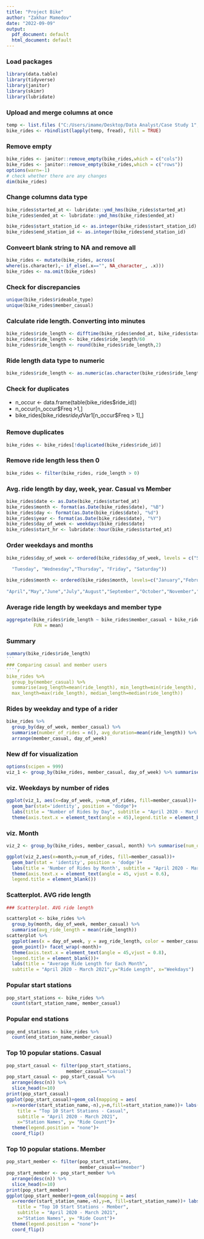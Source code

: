 ---
title: "Project Bike"
author: "Zakhar Mamedov"
date: "2022-09-09"
output:
  pdf_document: default
  html_document: default
---

### Load packages
````{r}
library(data.table)
library(tidyverse)
library(janitor)
library(skimr)
library(lubridate)
````
### Upload and merge columns at once
````{r}
temp <- list.files ("C:/Users/imame/Desktop/Data Analyst/Case Study 1", full.names = TRUE, pattern = "\\.csv$")
bike_rides <- rbindlist(lapply(temp, fread), fill = TRUE)
````
### Remove empty
````{r}
bike_rides <- janitor::remove_empty(bike_rides,which = c("cols"))
bike_rides <- janitor::remove_empty(bike_rides,which = c("rows"))
options(warn=-1)
# check whether there are any changes
dim(bike_rides)
````
### Change columns data type
````{r}
bike_rides$started_at <- lubridate::ymd_hms(bike_rides$started_at)
bike_rides$ended_at <- lubridate::ymd_hms(bike_rides$ended_at)

bike_rides$start_station_id <- as.integer(bike_rides$start_station_id)
bike_rides$end_station_id <- as.integer(bike_rides$end_station_id)
````
### Conveert blank string to NA and remove all
````{r}
bike_rides <- mutate(bike_rides, across(
where(is.character),~ if_else(.x=="", NA_character_, .x)))
bike_rides <- na.omit(bike_rides)
````
### Check for discrepancies
````{r}
unique(bike_rides$rideable_type)
unique(bike_rides$member_casual)
````


### Calculate ride length. Converting into minutes
````{r}
bike_rides$ride_length <- difftime(bike_rides$ended_at, bike_rides$started_at)
bike_rides$ride_length <- bike_rides$ride_length/60
bike_rides$ride_length <- round(bike_rides$ride_length,2)
````

### Ride length data type to numeric
````{r}
bike_rides$ride_length <- as.numeric(as.character(bike_rides$ride_length))
````

### Check for duplicates

* n_occur <- data.frame(table(bike_rides$ride_id))
* n_occur[n_occur$Freq >1,]
* bike_rides[bike_rides$ride_id %in% n_occur$Var1[n_occur$Freq > 1],]

### Remove duplicates 
````{r}
bike_rides <- bike_rides[!duplicated(bike_rides$ride_id)]
````

### Remove ride length less then 0
````{r}
bike_rides <- filter(bike_rides, ride_length > 0)
````

### Avg. ride length by day, week, year. Casual vs Member
````{r}
bike_rides$date <- as.Date(bike_rides$started_at)
bike_rides$month <- format(as.Date(bike_rides$date), "%B")
bike_rides$day <- format(as.Date(bike_rides$date), "%d")
bike_rides$year <- format(as.Date(bike_rides$date), "%Y")
bike_rides$day_of_week <- weekdays(bike_rides$date)
bike_rides$start_hr <- lubridate::hour(bike_rides$started_at)
````

### Order weekdays and months
````{r}
bike_rides$day_of_week <- ordered(bike_rides$day_of_week, levels = c("Sunday", "Monday",
                                                                     
  "Tuesday", "Wednesday","Thursday", "Friday", "Saturday"))

bike_rides$month <- ordered(bike_rides$month, levels=c("January","February","March",
                                                       
"April","May","June","July","August","September","October","November","December"))
````
### Average ride length by weekdays and member type
````{r}
aggregate(bike_rides$ride_length ~ bike_rides$member_casual + bike_rides$day_of_week,
          FUN = mean)
````
### Summary
````{r}
summary(bike_rides$ride_length)
```
### Comparing casual and member users
````{r}
bike_rides %>% 
  group_by(member_casual) %>% 
  summarise(avg_length=mean(ride_length), min_length=min(ride_length), 
  max_length=max(ride_length), median_length=median(ride_length))
````

### Rides by weekday and  type of a rider
````{r}
bike_rides %>% 
  group_by(day_of_week, member_casual) %>% 
  summarise(number_of_rides = n(), avg_duration=mean(ride_length)) %>% 
  arrange(member_casual, day_of_week)
````
### New df for visualization
````{r}
options(scipen = 999)
viz_1 <- group_by(bike_rides, member_casual, day_of_week) %>% summarise(num_of_rides=n())
````

### viz. Weekdays by number of rides
````{r}
ggplot(viz_1, aes(x=day_of_week, y=num_of_rides, fill=member_casual))+
  geom_bar(stat='identity', position = "dodge")+ 
  labs(title = "Number of Rides by Day", subtitle = "April 2020 - March 2021" ,x="Weekdays", y="Number of Rides")+ 
  theme(axis.text.x = element_text(angle = 45),legend.title = element_blank())
````

### viz. Month
````{r}
viz_2 <- group_by(bike_rides, member_casual, month) %>% summarise(num_of_rides=n())

ggplot(viz_2,aes(x=month,y=num_of_rides, fill=member_casual))+
  geom_bar(stat = 'identity', position = 'dodge')+ 
  labs(title = 'Number of Rides by Month', subtitle = "April 2020 - March 2021",x= 'Month', y='Number of Rides')+
  theme(axis.text.x = element_text(angle = 45, vjust = 0.6),
  legend.title = element_blank())
````                                   

### Scatterplot. AVG ride length
````{r}
### Scatterplot. AVG ride length

scatterplot <- bike_rides %>%
  group_by(month, day_of_week, member_casual) %>%
  summarise(avg_ride_length = mean(ride_length)) 
scatterplot %>%
  ggplot(aes(x = day_of_week, y = avg_ride_length, color = member_casual))+
  geom_point()+ facet_wrap(~month)+
  theme(axis.text.x = element_text(angle = 45,vjust = 0.8),
  legend.title = element_blank())+
  labs(title = "Average Ride Length for Each Month", 
  subtitle = "April 2020 - March 2021",y="Ride Length", x="Weekdays")
```` 

### Popular start stations
````{r}
pop_start_stations <- bike_rides %>% 
  count(start_station_name, member_casual)
````

### Popular end stations
````{r}
pop_end_stations <- bike_rides %>% 
  count(end_station_name,member_casual)
````

### Top 10 popular stations. Casual
````{r}
pop_start_casual <- filter(pop_start_stations, 
                      member_casual=="casual")
pop_start_casual <- pop_start_casual %>%  
  arrange(desc(n)) %>% 
  slice_head(n=10)
print(pop_start_casual)
ggplot(pop_start_casual)+geom_col(mapping = aes(
  x=reorder(start_station_name,-n),y=n,fill=start_station_name))+ labs(
    title = "Top 10 Start Stations - Casual",
    subtitle = "April 2020 - March 2021", 
    x="Station Names", y= "Ride Count")+ 
  theme(legend.position = "none")+
  coord_flip()
````

### Top 10 popular stations. Member
````{r}
pop_start_member <- filter(pop_start_stations, 
                           member_casual=="member")
pop_start_member <- pop_start_member %>%  
  arrange(desc(n)) %>% 
  slice_head(n=10)
print(pop_start_member)
ggplot(pop_start_member)+geom_col(mapping = aes(
  x=reorder(start_station_name,-n),y=n, fill=start_station_name))+ labs(
    title = "Top 10 Start Stations - Member",
    subtitle = "April 2020 - March 2021", 
    x="Station Names", y= "Ride Count")+ 
  theme(legend.position = "none")+
  coord_flip()
````
